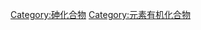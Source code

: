 {{catmore}}
{{Commonscat|Organoarsenic compounds}}

[[Category:砷化合物|Category:砷化合物]]
[[Category:元素有机化合物|Category:元素有机化合物]]